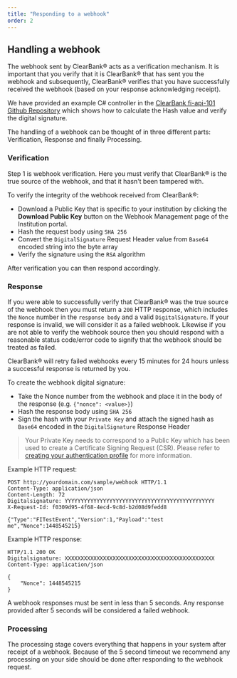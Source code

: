 ```yaml
---
title: "Responding to a webhook"
order: 2
---
```


## Handling a webhook

The webhook sent by ClearBank® acts as a verification mechanism.
It is important that you verify that it is ClearBank® that has sent you the webhook and subsequently, ClearBank® verifies that you have successfully received the webhook (based on your response acknowledging receipt).

We have provided an example C# controller in the [ClearBank fi-api-101 Github Repository](https://github.com/clearbank/fi-api-101) which shows how to calculate the Hash value and verify the digital signature.

The handling of a webhook can be thought of in three different parts: Verification, Response and finally Processing.

### Verification

Step 1 is webhook verification. Here you must verify that ClearBank® is the true source of the webhook, and that it hasn't been tampered with.

To verify the integrity of the webhook received from ClearBank®:
- Download a Public Key that is specific to your institution by clicking the **Download Public Key** button on the Webhook Management page of the Institution portal.
- Hash the request body using `SHA 256`
- Convert the `DigitalSignature` Request Header value from `Base64` encoded string into the byte array
- Verify the signature using the `RSA` algorithm

After verification you can then respond accordingly.

### Response

If you were able to successfully verify that ClearBank® was the true source of the webhook then you must return a `200` HTTP response, which includes the `Nonce` number in the `response body`  and a valid `DigitalSignature`.
If your response is invalid, we will consider it as a failed webhook. Likewise if you are not able to verify the webhook source then you should respond with a reasonable status code/error code to signify that the webhook should be treated as failed.

ClearBank® will retry failed webhooks every 15 minutes for 24 hours unless a successful response is returned by you.

To create the webhook digital signature:
- Take the Nonce number from the webhook and place it in the body of the response (e.g. `{"nonce": <value>}`)
- Hash the response body using `SHA 256`
- Sign the hash with your `Private Key` and attach the signed hash as `Base64` encoded in the `DigitalSignature` Response Header

> Your Private Key needs to correspond to a Public Key which has been used to create a Certificate Signing Request (CSR). Please refer to [creating your authentication profile](/#creating-your-authentication-profile) for more information.

Example HTTP request:
```
POST http://yourdomain.com/sample/webhook HTTP/1.1
Content-Type: application/json
Content-Length: 72
Digitalsignature: YYYYYYYYYYYYYYYYYYYYYYYYYYYYYYYYYYYYYYYYYYYYYYY
X-Request-Id: f0309d95-4f68-4ecd-9c8d-b2d08d9fedd8

{"Type":"FITestEvent","Version":1,"Payload":"test me","Nonce":1448545215}
```

Example HTTP response:
```
HTTP/1.1 200 OK
Digitalsignature: XXXXXXXXXXXXXXXXXXXXXXXXXXXXXXXXXXXXXXXXXXXXXXX
Content-Type: application/json

{
	"Nonce": 1448545215
}
```

A webhook responses must be sent in less than 5 seconds. Any response provided after 5 seconds will be considered a failed webhook. 

### Processing

The processing stage covers everything that happens in your system after receipt of a webhook. Because of the 5 second timeout we recommend any processing on your side should be done after responding to the webhook request.
